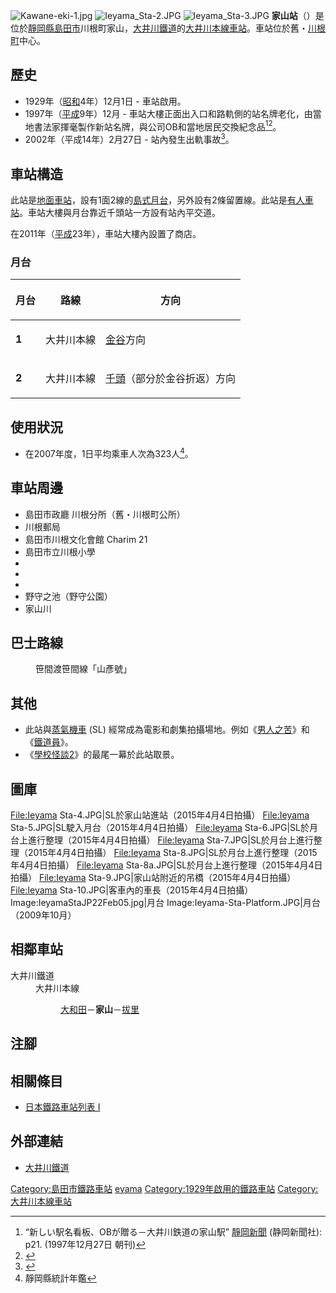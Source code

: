 {{NoteTA|G1=Transport
|T=zh-hans:家山站;zh-hk:家山站;zh-tw:家山車站;
|1=zh-hans:家山站;zh-hk:家山站;zh-tw:家山車站;
}}
{{Infobox station
|公司色 = #ff4f00
|站名 = 家山
|圖片 = Ieyama Sta-1.JPG
|圖片說明 = 車站大樓（2015年4月4日）
|日文原名 = 家山
|平假名 = いえやま
|羅馬拼音 = IEYAMA
|副站名 = 
|電報略號 = 
|所在地 = {{JPN}}[[靜岡縣|靜岡縣]][[島田市|島田市]]川根町家山
|座標 = {{coord|34|56|26.28|N|138|4|40.04|E|type:railwaystation_region:JP-24|display=inline,title}}
|車站構造 = [[地面車站|地面車站]]
|月台配置 = 1面2線
|啟用年月日 = 1929年（[[昭和|昭和]]4年）12月1日
|廢站年月日 = 
|乘客人數 = 169
|上下車人次 = 
|統計年度 = 2018
|轉車 = 
|全寬備註 = 
|adjacent = {{Adjacent stations|system=大井川鐵道|line=大井川本線|left=大和田|right=拔里|note-left=2.3km|note-mid=距離[[金谷站_(日本)|金谷]]17.1km|note-right=1.7km}}
}}
[[Image:Kawane-eki-1.jpg|thumb]]
[[File:Ieyama_Sta-2.JPG|thumb]]
[[File:Ieyama_Sta-3.JPG|thumb]]
'''家山站'''（{{jpn|j=家山駅|hg=いえやまえき|rm=Ieyama eki|f=y}}）是位於[[靜岡縣|靜岡縣]][[島田市|島田市]]川根町家山，[[大井川鐵道|大井川鐵道]]的[[大井川本線|大井川本線]][[鐵路車站|車站]]。車站位於舊・[[川根町|川根町]]中心。
== 歷史 ==
* 1929年（[[昭和|昭和]]4年）12月1日 - 車站啟用。
* 1997年（[[平成|平成]]9年）12月 - 車站大樓正面出入口和路軌側的站名牌老化，由當地書法家揮毫製作新站名牌，與公司OB和當地居民交換紀念品<ref>“新しい駅名看板、OBが贈る－大井川鉄道の家山駅” [[靜岡新聞|靜岡新聞]] (静岡新聞社): p21. (1997年12月27日 朝刊)</ref><ref>{{Cite news |title=墨痕鮮やかに「家山駅」 大井川鉄道 OBらが看板を寄贈 |newspaper={{Translink|ja|交通新聞}} |publisher=交通新聞社 |date=1998-01-19 |page=3 |language=ja}}</ref>。
* 2002年（平成14年）2月27日 - 站內發生出軌事故<ref>{{Cite journal|title = 鉄道記録帳2002年2月 |journal = RAIL FAN |date = 2002-05-01 |issue = 5 |volume = 49 |publisher = 鐵道友之會 |page = 24 |language=ja}}</ref>。

== 車站構造 ==
此站是[[地面車站|地面車站]]，設有1面2線的[[島式月台|島式月台]]，另外設有2條留置線。此站是[[有人車站|有人車站]]。車站大樓與月台靠近千頭站一方設有站內平交道。

在2011年（[[平成|平成]]23年），車站大樓內設置了商店。

=== 月台 ===
{| rules="rows" class="wikitable"
!月台!!路線!!方向
|-
|'''1'''
|大井川本線 
|[[金谷站|金谷]]方向
|-
|'''2'''
|大井川本線
|[[千頭站|千頭]]（部分於金谷折返）方向
|}

== 使用狀況 ==
* 在2007年度，1日平均乘車人次為323人<ref>靜岡縣統計年鑑</ref>。

== 車站周邊 ==
* 島田市政廳 川根分所（舊・川根町公所）
* 川根郵局
* 島田市川根文化會館 Charim 21
* 島田市立川根小學
* {{Translink|ja|島田市立川根中学校|島田市立川根中學}}
* {{Translink|ja|静岡県道265号家山停車場線|靜岡縣道265號家山停車場線}}
* {{Translink|ja|国道473号|國道473號}}
* 野守之池（野守公園）
* 家山川

== 巴士路線 ==
; {{Translink|ja|島田市自主運行バス|島田市自主運行巴士}}
: 笹間渡笹間線「山彥號」
== 其他 ==
* 此站與[[蒸氣機車|蒸氣機車]] (SL) 經常成為電影和劇集拍攝場地。例如《[[男人之苦|男人之苦]]》和《[[鐵道員|鐵道員]]》。
* 《[[學校怪談_(電影)|學校怪談2]]》的最尾一幕於此站取景。

== 圖庫 ==
<gallery>
File:Ieyama Sta-4.JPG|SL於家山站進站（2015年4月4日拍攝）
File:Ieyama Sta-5.JPG|SL駛入月台（2015年4月4日拍攝）
File:Ieyama Sta-6.JPG|SL於月台上進行整理（2015年4月4日拍攝）
File:Ieyama Sta-7.JPG|SL於月台上進行整理（2015年4月4日拍攝）
File:Ieyama Sta-8.JPG|SL於月台上進行整理（2015年4月4日拍攝）
File:Ieyama Sta-8a.JPG|SL於月台上進行整理（2015年4月4日拍攝）
File:Ieyama Sta-9.JPG|家山站附近的吊橋（2015年4月4日拍攝）
File:Ieyama Sta-10.JPG|客車內的車長（2015年4月4日拍攝）
Image:IeyamaStaJP22Feb05.jpg|月台
Image:Ieyama-Sta-Platform.JPG|月台（2009年10月）
</gallery>
== 相鄰車站 ==
; 大井川鐵道
: 大井川本線
:: [[大和田站_(靜岡縣)|大和田]]－'''家山'''－[[拔里站|拔里]]
== 注腳 ==
{{Reflist}}
== 相關條目 ==
{{commonscat|Ieyama Station}}
* [[日本鐵路車站列表_I|日本鐵路車站列表 I]]
== 外部連結 ==
* [http://www.oigawa-railway.co.jp/ 大井川鐵道] {{Wayback|url=http://www.oigawa-railway.co.jp/ |date=20210817233110 }}{{ja icon}}
{{大井川本線}}
{{DEFAULTSORT:Ieyama}}
[[Category:島田市鐵路車站|Category:島田市鐵路車站]]
[[Category:日本鐵路車站_I|eyama]]
[[Category:1929年啟用的鐵路車站|Category:1929年啟用的鐵路車站]]
[[Category:大井川本線車站|Category:大井川本線車站]]